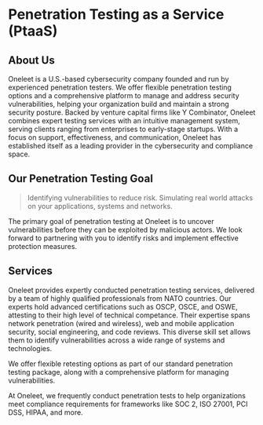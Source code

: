 # Penetration Testing as a Service (PtaaS)

## About Us

Oneleet is a U.S.-based cybersecurity company founded and run by experienced penetration testers. We offer flexible penetration testing options and a comprehensive platform to manage and address security vulnerabilities, helping your organization build and maintain a strong security posture. Backed by venture capital firms like Y Combinator, Oneleet combines expert testing services with an intuitive management system, serving clients ranging from enterprises to early-stage startups. With a focus on support, effectiveness, and communication, Oneleet has established itself as a leading provider in the cybersecurity and compliance space.

## Our Penetration Testing Goal

> Identifying vulnerabilities to reduce risk. Simulating real world attacks on your applications, systems and networks.
> 

The primary goal of penetration testing at Oneleet is to uncover vulnerabilities before they can be exploited by malicious actors. We look forward to partnering with you to identify risks and implement effective protection measures.

## Services

Oneleet provides expertly conducted penetration testing services, delivered by a team of highly qualified professionals from NATO countries. Our experts hold advanced certifications such as OSCP, OSCE, and OSWE, attesting to their high level of technical competance. Their expertise spans network penetration (wired and wireless), web and mobile application security, social engineering, and code reviews. This diverse skill set allows them to identify vulnerabilities across a wide range of systems and technologies.

We offer flexible retesting options as part of our standard penetration testing package, along with a comprehensive platform for managing vulnerabilities.

At Oneleet, we frequently conduct penetration tests to help organizations meet compliance requirements for frameworks like SOC 2, ISO 27001, PCI DSS, HIPAA, and more.
